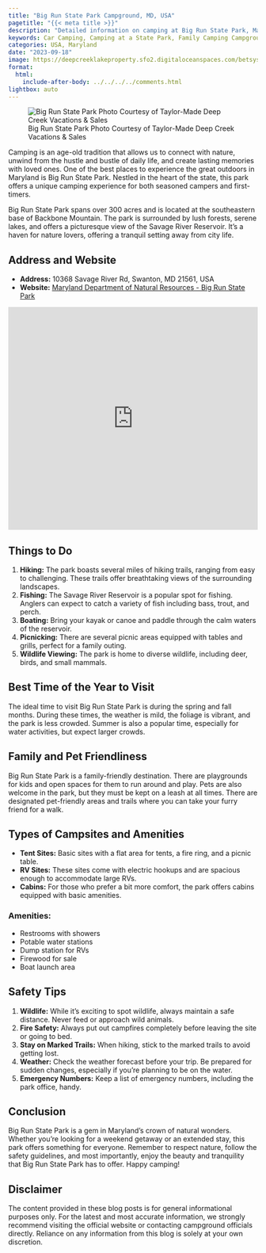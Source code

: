 ```yaml
---
title: "Big Run State Park Campground, MD, USA"
pagetitle: "{{< meta title >}}"
description: "Detailed information on camping at Big Run State Park, Maryland, USA."
keywords: Car Camping, Camping at a State Park, Family Camping Campground
categories: USA, Maryland
date: "2023-09-18"
image: https://deepcreeklakeproperty.sfo2.digitaloceanspaces.com/betsys-blog/wp-content/uploads/2021/04/05181127/big_run.jpg
format:
  html:
    include-after-body: ../../../../comments.html
lightbox: auto
---
```

![Big Run State Park Photo Courtesy of Taylor-Made Deep Creek Vacations & Sales](https://deepcreeklakeproperty.sfo2.digitaloceanspaces.com/betsys-blog/wp-content/uploads/2021/04/05181127/big_run.jpg){fig-alt="lake view wtih kayaks at the shore" .preview-image}

Camping is an age-old tradition that allows us to connect with nature, unwind from the hustle and bustle of daily life, and create lasting memories with loved ones. One of the best places to experience the great outdoors in Maryland is Big Run State Park. Nestled in the heart of the state, this park offers a unique camping experience for both seasoned campers and first-timers.

Big Run State Park spans over 300 acres and is located at the southeastern base of Backbone Mountain. The park is surrounded by lush forests, serene lakes, and offers a picturesque view of the Savage River Reservoir. It's a haven for nature lovers, offering a tranquil setting away from city life.

## Address and Website
- **Address:**  10368 Savage River Rd, Swanton, MD 21561, USA   
- **Website:**  [Maryland Department of Natural Resources - Big Run State Park](https://dnr.maryland.gov/publiclands/Pages/western/BigRun/Camping.aspx)  


<iframe src="https://www.google.com/maps/embed?pb=!1m18!1m12!1m3!1d3076.670855560701!2d-79.14133022403186!3d39.54447857159314!2m3!1f0!2f0!3f0!3m2!1i1024!2i768!4f13.1!3m3!1m2!1s0x89caa699b10dad69%3A0xe30313f8268452b5!2s10368%20Savage%20River%20Rd%2C%20Swanton%2C%20MD%2021561!5e0!3m2!1sen!2sus!4v1695148965080!5m2!1sen!2sus" width="100%" height="450" style="border:0;" allowfullscreen="" loading="lazy" referrerpolicy="no-referrer-when-downgrade"></iframe>

## Things to Do

1. **Hiking:**  The park boasts several miles of hiking trails, ranging from easy to challenging. These trails offer breathtaking views of the surrounding landscapes. 
2. **Fishing:**  The Savage River Reservoir is a popular spot for fishing. Anglers can expect to catch a variety of fish including bass, trout, and perch. 
3. **Boating:**  Bring your kayak or canoe and paddle through the calm waters of the reservoir. 
4. **Picnicking:**  There are several picnic areas equipped with tables and grills, perfect for a family outing. 
5. **Wildlife Viewing:**  The park is home to diverse wildlife, including deer, birds, and small mammals.

## Best Time of the Year to Visit

The ideal time to visit Big Run State Park is during the spring and fall months. During these times, the weather is mild, the foliage is vibrant, and the park is less crowded. Summer is also a popular time, especially for water activities, but expect larger crowds.

## Family and Pet Friendliness

Big Run State Park is a family-friendly destination. There are playgrounds for kids and open spaces for them to run around and play. Pets are also welcome in the park, but they must be kept on a leash at all times. There are designated pet-friendly areas and trails where you can take your furry friend for a walk.

## Types of Campsites and Amenities  
- **Tent Sites:**  Basic sites with a flat area for tents, a fire ring, and a picnic table.   
- **RV Sites:**  These sites come with electric hookups and are spacious enough to accommodate large RVs.   
- **Cabins:**  For those who prefer a bit more comfort, the park offers cabins equipped with basic amenities.  

### Amenities:
- Restrooms with showers  
- Potable water stations  
- Dump station for RVs  
- Firewood for sale  
- Boat launch area  

## Safety Tips
1. **Wildlife:**  While it's exciting to spot wildlife, always maintain a safe distance. Never feed or approach wild animals. 
2. **Fire Safety:**  Always put out campfires completely before leaving the site or going to bed. 
3. **Stay on Marked Trails:**  When hiking, stick to the marked trails to avoid getting lost. 
4. **Weather:**  Check the weather forecast before your trip. Be prepared for sudden changes, especially if you're planning to be on the water. 
5. **Emergency Numbers:**  Keep a list of emergency numbers, including the park office, handy.

## Conclusion

Big Run State Park is a gem in Maryland's crown of natural wonders. Whether you're looking for a weekend getaway or an extended stay, this park offers something for everyone. Remember to respect nature, follow the safety guidelines, and most importantly, enjoy the beauty and tranquility that Big Run State Park has to offer. Happy camping!

::: callout-important
## Disclaimer
The content provided in these blog posts is for general informational purposes only. For the latest and most accurate information, we strongly recommend visiting the official website or contacting campground officials directly. Reliance on any information from this blog is solely at your own discretion.
:::
